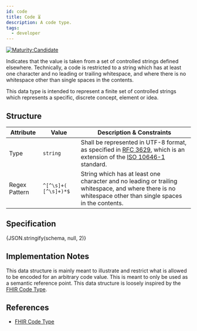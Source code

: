```yaml
---
id: code
title: Code ⏳
description: A code type.
tags:
  - developer
---
```




[![Maturity:Candidate](https://img.shields.io/badge/Maturity-Candidate-green)](../overview#maturity)

Indicates that the value is taken from a set of controlled strings defined elsewhere. Technically, a code is restricted
to a string which has at least one character and no leading or trailing whitespace, and where there is no whitespace
other than single spaces in the contents.

This data type is intended to represent a finite set of controlled strings which represents a specific, discrete
concept, element or idea.

## Structure

| Attribute | Value | Description & Constraints |
| --- | --- | --- |
| Type | `string` | Shall be represented in UTF-8 format, as specified in [RFC 3629](https://datatracker.ietf.org/doc/html/rfc3629), which is an extension of the [ISO 10646-1](https://www.iso.org/standard/76835.html) standard. |
| Regex Pattern | `^[^\s]+( [^\s]+)*$` | String which has at least one character and no leading or trailing whitespace, and where there is no whitespace other than single spaces in the contents. |

## Specification

<Tabs queryString="tab">
  <TabItem value="schema" label="Schema" default>
    <JSONSchemaViewer
      resolverOptions={generateResolverOptions({ "remote": true })}
      schema={schema}
      viewerOptions={{ showExamples: true }}
    />
  </TabItem>
  <TabItem value="source" label="Source">
    <CodeBlock language="json" showLineNumbers>
      {JSON.stringify(schema, null, 2)}
    </CodeBlock>
  </TabItem>
</Tabs>

## Implementation Notes

This data structure is mainly meant to illustrate and restrict what is allowed to be encoded for an arbitrary code
value. This is meant to only be used as a semantic reference point. This data structure is loosely inspired by the
[FHIR Code Type](https://www.hl7.org/fhir/datatypes.html#code).

## References

- [FHIR Code Type](https://www.hl7.org/fhir/datatypes.html#code)
